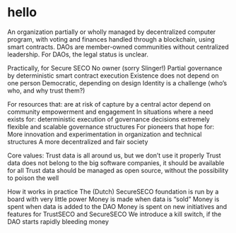 # hello

An organization partially or wholly managed by decentralized computer program, with voting and finances handled through a blockchain, using smart contracts. DAOs are member-owned communities without centralized leadership. For DAOs, the legal status is unclear.

Practically, for Secure SECO
No owner (sorry Slinger!)
Partial governance by deterministic smart contract execution
Existence does not depend on one person
Democratic, depending on design
Identity is a challenge (who’s who, and why trust them?)

For resources that:
are at risk of capture by a central actor
depend on community empowerment and engagement
In situations where a need exists for:
deterministic execution of governance decisions
extremely flexible and scalable governance structures
For pioneers that hope for:
More innovation and experimentation in organization and technical structures
A more decentralized and fair society

Core values:
Trust data is all around us, but we don’t use it properly
Trust data does not belong to the big software companies, it should be available for all
Trust data should be managed as open source, without the possibility to poison the well

How it works in practice
The (Dutch) SecureSECO foundation is run by a board with very little power
Money is made when data is “sold”
Money is spent when data is added to the DAO
Money is spent on new initiatives and features for TrustSECO and SecureSECO
We introduce a kill switch, if the DAO starts rapidly bleeding money
